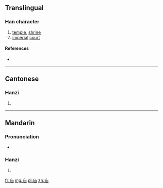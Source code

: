 {{also|廟|庿}}
==Translingual==

===Han character===
{{Han char|rn=53|rad=广|as=05|sn=8|four=|canj=戈中田 (ILW)|ids=⿸[[广]][[由]]}}

# [[temple]], [[shrine]]
# [[imperial]] [[court]]

====References====
* {{Han ref|kx=0344.200|dkj=09276|dj=0654.080|hdz=20877.050|uh=5E99|ud=24217}}

----

==Cantonese==

===Hanzi===
{{yue-hanzi|jyut=[[miu6]]|y=miu6|tra=廟}}

# {{defn|lang=yue|sort=广05}}

----

==Mandarin==

===Pronunciation===
* {{audio|Zh-miào.ogg|Audio}}

===Hanzi===
{{cmn-hanzi|tra=廟|pin=[[miào]] ([[miao4]])|wg=miao<sup>4</sup>}}

# {{defn|lang=cmn|sort=广05}}

[[fr:庙]]
[[mg:庙]]
[[pl:庙]]
[[zh:庙]]